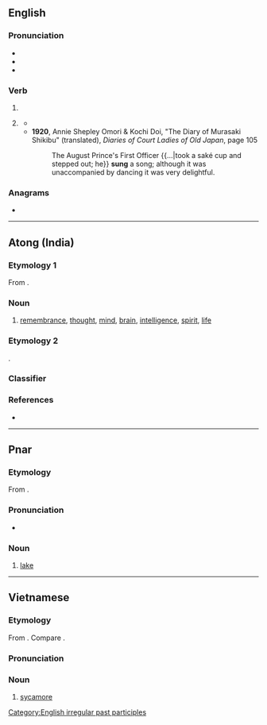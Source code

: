{{also|súng|sùng|sũng|sưng|sừng|sững|sửng|suŋ|Sung}}
==English==

===Pronunciation===
* {{IPA|en|/sʌŋ/}}
* {{audio|en|en-us-sung.ogg|Audio (US)}}
* {{rhymes|en|ʌŋ}}

===Verb===
{{head|en|verb form}}

# {{past participle of|en|sing|nocat=1}}
# {{lb|en|archaic|or|dialectal}} {{en-simple past of|sing}}
#* {{quote-book|en|year=1859|author=Wilkie Collins|title=The Woman in White|passage=Lulled by the Syren-song that my own heart '''sung''' to me, with eyes shut to all sight, and ears closed to all sound of danger, I drifted nearer and nearer to the fatal rocks.}}
#* '''1920''', Annie Shepley Omori & Kochi Doi, "The Diary of Murasaki Shikibu" (translated), ''Diaries of Court Ladies of Old Japan'', page 105
#*: The August Prince's First Officer {{...|took a saké cup and stepped out; he}} '''sung''' a song; although it was unaccompanied by dancing it was very delightful.

===Anagrams===
* {{anagrams|en|a=gnsu|Ngus|Ungs|gnus|guns|nugs|snug}}

[[Category:English irregular past participles]]

----
==Atong (India)==

===Etymology 1===
From {{rfe|aot}}.

===Noun===
{{aot-noun}}

# [[remembrance]], [[thought]], [[mind]], [[brain]], [[intelligence]], [[spirit]], [[life]]

===Etymology 2===
{{rfe|aot}}.

===Classifier===
{{head|aot|classifier}}

{{n-g|classifier for hollow cylindrical objects or tubes}}

===References===
* {{R:aot:Breugel}}
----

==Pnar==

===Etymology===
From {{inh|pbv|aav-khs-pro|*suːŋ}}.

===Pronunciation===
* {{IPA|pbv|/suŋ/}}

===Noun===
{{head|pbv|noun}}

# [[lake]]
#: {{syn|pbv|nan|pung}}

----

==Vietnamese==

===Etymology===
From {{inh|vi|mkh-vie-pro|*t-ruːŋ||}}. Compare {{cog|pac|tarúng||fig}}.

===Pronunciation===
{{vi-pron}}

===Noun===
{{vi-noun|cls=[[cây]], [[trái]], [[quả]]|𣑁}}

# [[sycamore]]

{{topics|vi|Trees}}